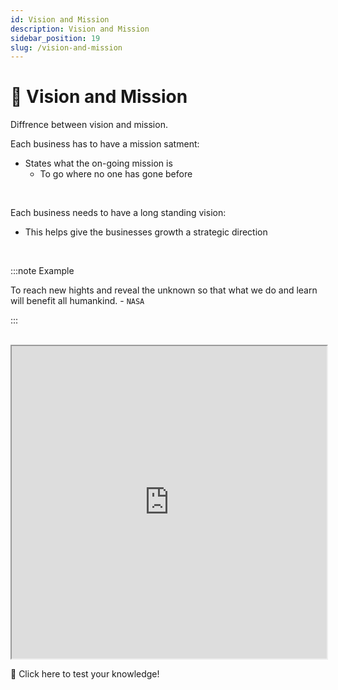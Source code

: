 ```yaml
---
id: Vision and Mission
description: Vision and Mission
sidebar_position: 19
slug: /vision-and-mission
---
```


# 🎯 Vision and Mission


Diffrence between vision and mission.

Each business has to have a mission satment: 
- States what the on-going mission is
  - To go where no one has gone before
<br />

Each business needs to have a long standing vision:
- This helps give the businesses growth a strategic direction

<br />  

:::note Example
  
To reach new hights and reveal the unknown so that what we do and learn will benefit all humankind. - `NASA`

:::

<br />

<iframe src="https://quizlet.com/636707910/match/embed?i=3loczc&x=1jj1" height="500" width="100%"></iframe>

<ReferenceLink href="http://short.nayanpatel.net/vision-mission-quiz">🧠 Click here to test your knowledge!</ReferenceLink>

